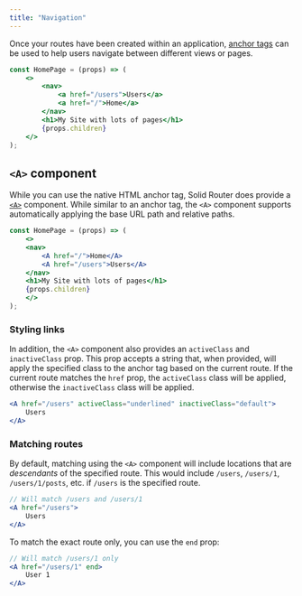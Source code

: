 ---
title: "Navigation"
---

Once your routes have been created within an application, [anchor tags](https://developer.mozilla.org/en-US/docs/Web/HTML/Element/a) can be used to help users navigate between different views or pages.

```jsx {4-5}
const HomePage = (props) => (
	<>
		<nav>
			<a href="/users">Users</a>
			<a href="/">Home</a>
		</nav>
		<h1>My Site with lots of pages</h1>
		{props.children}
	</>
);
```

## `<A>` component

While you can use the native HTML anchor tag, Solid Router does provide a [`<A>`](/solid-router/reference/components/a) component. 
While similar to an anchor tag, the `<A>` component supports automatically applying the base URL path and relative paths.

```jsx {4-5}
const HomePage = (props) => (
	<>
    <nav>
        <A href="/">Home</A>
        <A href="/users">Users</A>
    </nav>
    <h1>My Site with lots of pages</h1>
    {props.children}
	</>
);
```

### Styling links

In addition, the `<A>` component also provides an `activeClass` and `inactiveClass` prop.
This prop accepts a string that, when provided, will apply the specified class to the anchor tag based on the current route.
If the current route matches the `href` prop, the `activeClass` class will be applied, otherwise the `inactiveClass` class will be applied.

```jsx
<A href="/users" activeClass="underlined" inactiveClass="default">
	Users
</A>
```

### Matching routes

By default, matching using the `<A>` component will include locations that are _descendants_ of the specified route. 
This would include `/users`, `/users/1`, `/users/1/posts`, etc. if `/users` is the specified route.

```jsx
// Will match /users and /users/1
<A href="/users">
    Users
</A>
```
To match the exact route only, you can use the `end` prop:

```jsx
// Will match /users/1 only
<A href="/users/1" end>
    User 1
</A>
```

